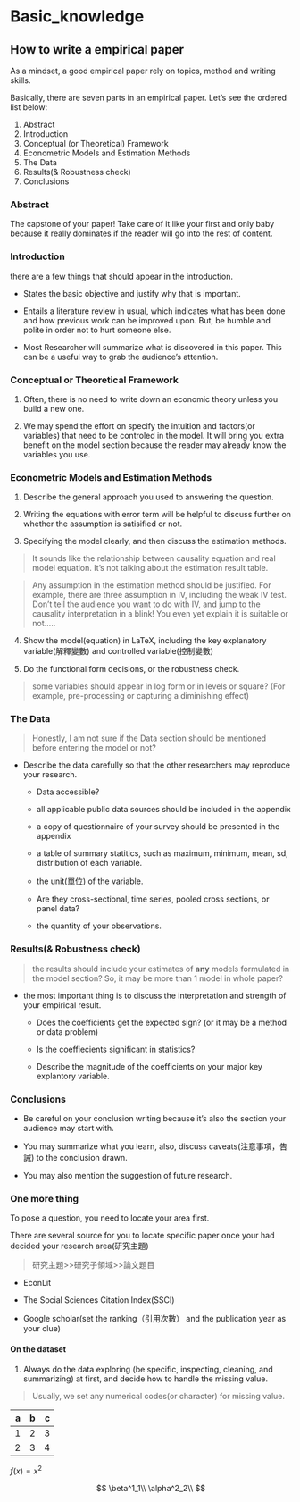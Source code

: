 # Basic_knowledge{#intro}

## How to write a empirical paper

As a mindset, a good empirical paper rely on topics, method and writing skills.

Basically, there are seven parts in an empirical paper. Let's see the ordered list below:

1. Abstract
2. Introduction
3. Conceptual (or Theoretical) Framework
4. Econometric Models and Estimation Methods
5. The Data 
6. Results(& Robustness check)
7. Conclusions

### Abstract

The capstone of your paper! Take care of it like your first and only baby because it really dominates if the reader will go into the rest of content.

### Introduction

there are a few things that should appear in the introduction.

- States the basic objective and justify why that is important.

- Entails a literature review in usual, which indicates what has been done and how previous work can be improved upon. But, be humble and polite in order not to hurt someone else.

- Most Researcher will summarize what is discovered in this paper. This can be a useful way to grab the audience's attention.


### Conceptual or Theoretical Framework

1. Often, there is no need to write down an economic theory unless you build a new one.

2. We may spend the effort on specify the intuition and factors(or variables) that need to be controled in the model. It will bring you extra benefit on the model section because the reader may already know the variables you use.

### Econometric Models and Estimation Methods


1. Describe the general approach you used to answering the question.

2. Writing the equations with error term will be helpful to discuss further on whether the assumption is satisified or not.

3. Specifying the model clearly, and then discuss the estimation methods.

> It sounds like the relationship between causality equation and real model equation. It's not talking about the estimation result table.

> Any assumption in the estimation method should be justified. For example, there are three assumption in IV, including the weak IV test. Don't tell the audience you want to do with IV, and jump to the causality interpretation in a blink! You even yet explain it is suitable or not.....

4. Show the model(equation) in LaTeX, including the key explanatory variable(解釋變數) and controlled variable(控制變數)

5. Do the functional form decisions, or the robustness check.

> some variables should appear in log form or in levels or square? (For example, pre-processing or capturing a diminishing effect)

### The Data 

> Honestly, I am not sure if the Data section should be mentioned before entering the model or not?

- Describe the data carefully so that the other researchers may reproduce your research.

    - Data accessible?
    
    - all applicable public data sources should be included in the appendix
    
    - a copy of questionnaire of your survey should be presented in the appendix
    
    - a table of summary statitics, such as maximum, minimum, mean, sd, distribution of each variable.
    
    - the unit(單位) of the variable.
    
    - Are they cross-sectional, time series, pooled cross sections, or panel data?
    
    - the quantity of your observations.
    
### Results(& Robustness check)

> the results should include your estimates of __any__ models formulated in the model section? So, it may be more than 1 model in whole paper?

- the most important thing is to discuss the interpretation and strength of your empirical result.

    - Does the coefficients get the expected sign? (or it may be a method or data problem)
    
    - Is the coeffiecients significant in statistics?
    
    - Describe the magnitude of the coefficients on your major key explantory variable.
    
    
### Conclusions

- Be careful on your conclusion writing because it's also the section your audience may start with.

- You may summarize what you learn, also, discuss caveats(注意事項，告誡) to the conclusion drawn.

- You may also mention the suggestion of future research.


### One more thing 

To pose a question, you need to locate your area first.

There are several source for you to locate specific paper once your had decided your research area(研究主題)

> 研究主題>>研究子領域>>論文題目

- EconLit

- The Social Sciences Citation Index(SSCI)

- Google scholar(set the ranking（引用次數） and the publication year as your clue)


#### On the dataset

1. Always do the data exploring (be specific, inspecting, cleaning, and summarizing) at first, and decide how to handle the missing value.

> Usually, we set any numerical codes(or character) for missing value.
    
|  a|  b|  c|
|--:|--:|--:|
|  1|  2|  3|
|  2|  3|  4|

$f(x) = x^2$

$$
\beta^1_1\\
\alpha^2_2\\
$$


